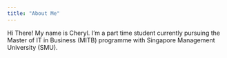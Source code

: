 ```yaml
---
title: "About Me"
---
```


Hi There! My name is Cheryl. I'm a part time student currently pursuing the Master of IT in Business (MITB) programme with Singapore Management University (SMU).
